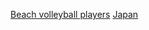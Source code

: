 {{Commons category|Beach volleyball players from Japan}}
[[Category:日本運動員|Beach volleyball players]]
[[Category:各國沙灘排球運動員|Japan]]